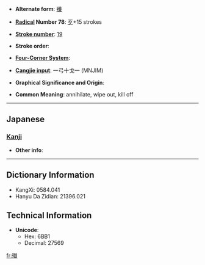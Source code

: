 * '''Alternate form''': [[殲]]

* '''[[Wiktionary:Chinese radical index| Radical]] Number 78''': [[Wiktionary:Chinese radical index 歹|歹]]+15 strokes

* '''[[Wiktionary:Chinese total strokes index|Stroke number]]''': [[Wiktionary:Chinese total strokes index 19|19]]

* '''Stroke order''': 

* '''[[Wiktionary:Chinese four corner index|Four-Corner System]]''': 

* '''[[Wiktionary:Chinese Cangjie index|Cangjie input]]''': 一弓十戈一 (MNJIM)

* '''Graphical Significance and Origin''': 

* '''Common Meaning''': annihilate, wipe out, kill off

----

==Japanese==
===[[Kanji]]===
{{kanji|on readings=[[せん]] (sen)|kun readings=[[つくす]] (tsukusu), [[ほろぼす]] (horobosu)}}

* '''Other info''':  

----

== Dictionary Information ==

* KangXi: 0584.041
* Hanyu Da Zidian: 21396.021

== Technical Information ==

* '''Unicode''':
** Hex: 6BB1
** Decimal: 27569

[[fr:殱]]